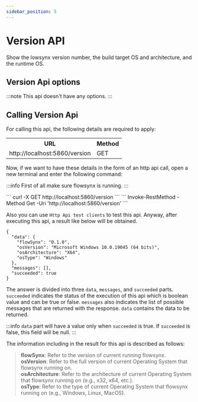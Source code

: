 ```yaml
---
sidebar_position: 5
---
```


# Version API

Show the lowsynx version number, the build target OS and architecture, and the runtime OS.

## Version Api options
:::note
This api doesn't have any options.
:::

## Calling Version Api
For calling this api, the following details are required to apply:


<table class="table">
  <tr>
    <th>URL</th>
    <th>Method</th>
  </tr>
  <tr>
    <td>http://localhost:5860/version</td>
    <td class="centering">GET</td>
  </tr>
</table>

Now, if we want to have these details in the form of an http api call, open a new terminal and enter the following command:

:::info
First of all make sure flowsynx is running.
:::


<Tabs groupId="httpApi">
  <TabItem value="bashHttpApi" label="HTTP API (Bash)">
  ```
  curl -X GET http://localhost:5860/version
  ```
  </TabItem>
  <TabItem value="powershellHttpApi" label="HTTP API (PowerShell)">
  ```
  Invoke-RestMethod -Method Get -Uri 'http://localhost:5860/version'
  ```
  </TabItem>
</Tabs>

Also you can use `Http Api test clients` to test this api. Anyway, after executing this api, a result like below will be obtained.
```
{
  "data": {
    "flowSynx": "0.1.0",
    "osVersion": "Microsoft Windows 10.0.19045 (64 bits)",
    "osArchitecture": "X64",
    "osType": "Windows"
  },
  "messages": [],
  "succeeded": true
}
```

The answer is divided into three `data`, `messages`, and `succeeded` parts. 
`succeeded` indicates the status of the execution of this api which is boolean value and can be true or false. 
`messages` also indicates the list of possible messages that are returned with the response. 
`data` contains the data to be returned. 

:::info
`data` part will have a value only when `succeeded` is true. If `succeeded` is false, this field will be null.
:::

The information including in the result for this api is described as follows:

> **flowSynx**: Refer to the version of current running flowsynx.  
> **osVersion**: Refer to the full version of current Operating System that flowsynx running on.  
> **osArchitecture**: Refer to the architecture of current Operating System that flowsynx running on (e.g., x32, x64, etc.).  
> **osType**: Refer to the type of current Operating System that flowsynx running on (e.g., Windows, Linux, MacOS).  